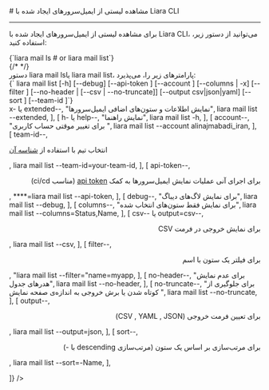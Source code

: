 

<Layout>
<Head>
<title>مستندات مشاهده لیستی از ایمیل‌سرورهای ایجاد شده با Liara CLI - لیارا</title>
<meta property="og:title" content="مستندات خدمات رایانش ابری لیارا" />
<meta property="og:description" content="مستندات مربوط به نحوه مشاهده لیستی از ایمیل‌سرورهای ایجاد شده در رابط کاربری خط فرمان لیارا"  />
<meta property="og:image" content="https://media.liara.ir/logos/liara-poster.jpg" />
</Head>
# مشاهده لیستی از ایمیل‌سرورهای ایجاد شده با Liara CLI
<hr className="mb-2" />

برای 
مشاهده لیستی از ایمیل‌سرورهای ایجاد شده با Liara CLI،
می‌توانید از دستور زیر، استفاده کنید: 

<div className="h-2" />
<div dir="ltr">
<Highlight className='bash'>
{`liara mail ls # or liara mail list`}
</Highlight>
</div>
<div className="h-2" />
{/* <Asciinema id="list-dbs-using-cli" /> */}


<Section id="command-parameters" title="پارامترهای دستور" />
دستور <Important>liara mail ls</Important>یا <Important>liara mail list</Important>، پارامترهای زیر را، می‌پذیرد:

<div className="h-2" />
<div dir="ltr">
<Highlight className='bash'>
{` liara mail list [-h] [--debug] [--api-token <value>]  [--account <value>] [--columns
    <value> | -x] [--filter <value>] [--no-header | [--csv | --no-truncate]] [--output csv|json|yaml] [--sort
    <value>] [--team-id <value>]`}
</Highlight>
</div>

<Table headers={[
  "پارامتر",
  "توضیحات",
  "مثال",
]} data={[
  [
    <Important>x- یا extended--</Important>,
    "نمایش اطلاعات و ستون‌های اضافی ایمیل‌سرورها",
    <Important>liara mail list --extended</Important>,
  ],
  [
    <Important>h- یا help--</Important>,
    "نمایش راهنما",
    <Important>liara mail list -h</Important>,
  ],
  [
    <Important>account--</Important>,
    "برای تغییر موقتی حساب کاربری ",
    <Important>liara mail list --account alinajmabadi_iran</Important>,
  ],
   [
    <Important>team-id--</Important>,
    <p>انتخاب تیم با استفاده از <a href="/references/api/about/#team-id" className="text-[#2196f3]">شناسه آن</a></p>,
    <Important>liara mail list --team-id=your-team-id</Important>,
  ],
  [
    <Important>api-token--</Important>,
    <div dir="rtl">
    <p> برای اجرای آنی عملیات نمایش ایمیل‌سرورها به کمک <a href="/references/api/about" className="text-[#2196f3] ">api token</a> (مناسب ci/cd)</p>
    </div>,
    <Important>****=liara mail list --api-token</Important>,
  ],
  [
    <Important>debug--</Important>,
    "برای نمایش لاگ‌های دیباگ",
    <Important>liara mail list --debug</Important>,
  ],
  [
    <Important>columns--</Important>,
    "برای نمایش فقط ستون‌های انتخاب شده",
    <Important>liara mail list --columns=Status,Name</Important>,
  ],
  [
    <Important>csv-- یا output=csv--</Important>,
    <div dir="rtl">
    <p>برای نمایش خروجی در فرمت CSV</p>
    </div>,
    <Important>liara mail list --csv</Important>,
  ],
  [
    <Important>filter--</Important>,
    <div dir="rtl">
    <p>برای فیلتر یک ستون با اسم</p>
    </div>,
    <Important>"liara mail list --filter="name=myapp</Important>,
  ],
  [
    <Important>no-header--</Important>,
    "برای عدم نمایش هدرهای جدول",
    <Important>liara mail list  --no-header</Important>,
  ],
  [
    <Important>no-truncate--</Important>,
    "برای جلوگیری از کوتاه شدن یا برش خروجی به اندازه‌ی صفحه نمایش ",
    <Important>liara mail list  --no-truncate</Important>,
  ],
  [
    <Important>output--</Important>,
        <div dir="rtl">
    <p>برای تعیین فرمت خروجی (CSV , YAML , JSON)</p>
    </div>,
    <Important>liara mail list  --output=json</Important>,
  ],
  [
    <Important>sort--</Important>,
        <div dir="rtl">
    <p>برای مرتب‌سازی بر اساس یک ستون (مرتب‌سازی descending با -)</p>
    </div>,
    <Important>liara mail list --sort=-Name</Important>,
  ],
  
]} />
<div className="h-3" />

</Layout>